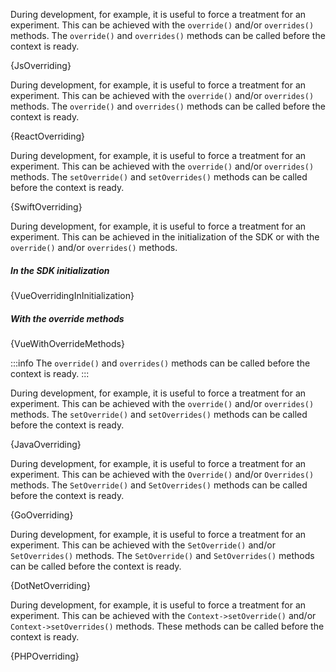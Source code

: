 








<Tabs groupId="language">

<TabItem value="js" label="Javascript">

During development, for example, it is useful to force a treatment for an
experiment. This can be achieved with the `override()` and/or `overrides()`
methods. The `override()` and `overrides()` methods can be called before the context is
ready.

<CodeBlock language="js">{JsOverriding}</CodeBlock>

</TabItem>

<TabItem value="react" label="React">

During development, for example, it is useful to force a treatment for an
experiment. This can be achieved with the `override()` and/or `overrides()`
methods. The `override()` and `overrides()` methods can be called before the context is
ready.

<CodeBlock language="jsx">{ReactOverriding}</CodeBlock>

</TabItem>

<TabItem value="swift" label="Swift">

During development, for example, it is useful to force a treatment for an
experiment. This can be achieved with the `override()` and/or `overrides()`
methods. The `setOverride()` and `setOverrides()` methods can be called before
the context is ready.

<CodeBlock language="swift">{SwiftOverriding}</CodeBlock>

</TabItem>

<TabItem value="vue" label="Vue2">

During development, for example, it is useful to force a treatment for an
experiment. This can be achieved in the initialization of the SDK or with the
`override()` and/or `overrides()` methods.

##### In the SDK initialization

<CodeBlock language="js">{VueOverridingInInitialization}</CodeBlock>

##### With the override methods

<CodeBlock language="js">{VueWithOverrideMethods}</CodeBlock>

:::info
The `override()` and `overrides()` methods can be called before the context is ready.
:::

</TabItem>

<TabItem value="java" label="Java">

During development, for example, it is useful to force a treatment for an
experiment. This can be achieved with the `override()` and/or `overrides()`
methods. The `setOverride()` and `setOverrides()` methods can be called before
the context is ready.

<CodeBlock language="java">{JavaOverriding}</CodeBlock>

</TabItem>

<TabItem value="go" label="Go">

During development, for example, it is useful to force a treatment for an
experiment. This can be achieved with the `Override()` and/or `Overrides()`
methods. The `SetOverride()` and `SetOverrides()` methods can be called before
the context is ready.

<CodeBlock language="go">{GoOverriding}</CodeBlock>

</TabItem>

<TabItem value="dotnet" label=".NET">

During development, for example, it is useful to force a treatment for an
experiment. This can be achieved with the `SetOverride()` and/or
`SetOverrides()` methods. The `SetOverride()` and `SetOverrides()` methods can
be called before the context is ready.

<CodeBlock language="csharp">{DotNetOverriding}</CodeBlock>

</TabItem>

<TabItem value="php" label="PHP">

During development, for example, it is useful to force a treatment for an
experiment. This can be achieved with the `Context->setOverride()` and/or
`Context->setOverrides()` methods. These methods can be called before the
context is ready.

<CodeBlock language="php">{PHPOverriding}</CodeBlock>

</TabItem>

</Tabs>
